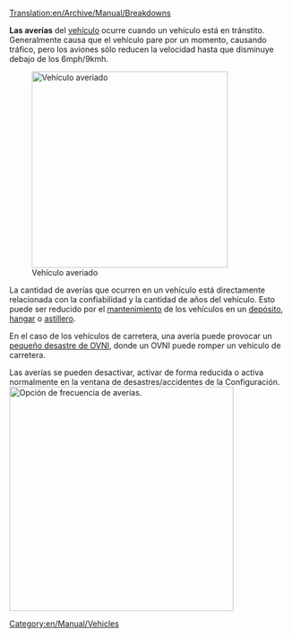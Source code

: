 [[Translation:en/Archive/Manual/Breakdowns]]

'''Las averías''' del [[es/Manual/Vehículos|vehículo]] ocurre cuando un vehículo está en tránstito. Generalmente causa que el vehículo pare por un momento, causando tráfico, pero los aviones sólo reducen la velocidad hasta que disminuye debajo de los 6mph/9kmh.

[[File:es/Archive/Manual/Vehículo averiado OpenTTD.png|thumb|right|350px|Vehículo averiado]]

La cantidad de averías que ocurren en un vehículo está directamente relacionada con la confiabilidad y la cantidad de años del vehículo. Esto puede ser reducido por el [[es/Manual/Mantenimiento|mantenimiento]] de los vehículos en un [[es/Manual/Depósitos|depósito]], [[es/Manual/Depósitos|hangar]] o [[es/Manual/Construir astilleros|astillero]].

En el caso de los vehículos de carretera, una avería puede provocar un [[es/Manual/Desastres|pequeño desastre de OVNI]], donde un OVNI puede romper un vehículo de carretera.

Las averías se pueden desactivar, activar de forma reducida o activa normalmente en la ventana de desastres/accidentes de la Configuración.
[[File:en/Archive/Manual/Settings/Accidentes OpenTTD.png|400px|thumb|Opción de frecuencia de averías.]]
[[Category:en/Manual/Vehicles]]